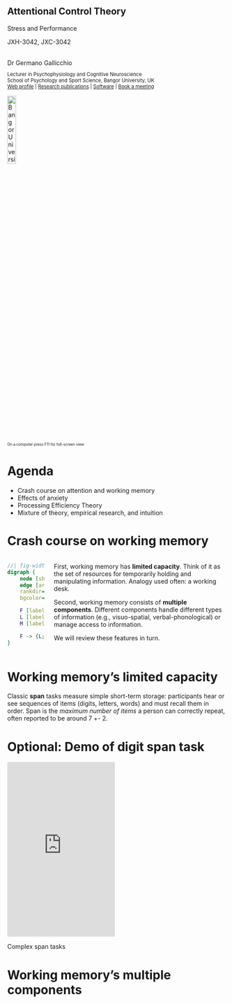 ## Attentional Control Theory {.nostretch .center}

Stress and Performance

JXH-3042, JXC-3042
<br><br>


Dr Germano Gallicchio <br>
<div style="font-size:0.8em">
Lecturer in Psychophysiology and Cognitive Neuroscience <br>
School of Psychology and Sport Science, Bangor University, UK <br>
[Web profile](https://www.bangor.ac.uk/staff/spss/germano-gallicchio-530785/en) | [Research publications](https://scholar.google.com/citations?user=i3h3GbMAAAAJ&hl=en) | [Software](https://github.com/GermanoGallicchio) | [Book a meeting](https://outlook.office.com/book/SHESStaffTutorialandDropInHours@bangoroffice365.onmicrosoft.com/?login_hint)
</div>

<img src="https://www.bangor.ac.uk/themes/custom/bangor/images/logo-black.svg" alt="Bangor University logo" style="width:20%;">

<div style="font-size:0.6em">
On a computer press F11 for full-screen view
</div>

# Agenda

- Crash course on attention and working memory
- Effects of anxiety
- Processing Efficiency Theory
- Mixture of theory, empirical research, and intuition




# Crash course on working memory

::::{.columns}

:::{.column}
```dot
//| fig-width: 6
digraph {
    node [shape=plaintext]
    edge [arrowhead=none]
    rankdir=LR
    bgcolor="transparent"

    F [label = "two key\nfeatures"]
    L [label = "limited capacity"]
    M [label = "multiple components"]  

    F -> {L; M}
}
```

:::

:::{.column}
[First, working memory has **limited capacity**. Think of it as the set of resources for temporarily holding and manipulating information. Analogy used often: a working desk.]{.fragment}

[Second, working memory consists of **multiple components**. Different components handle different types of information (e.g., visuo-spatial, verbal-phonological) or manage access to information.]{.fragment}

We will review these features in turn.

:::
::::

# Working memory's limited capacity


Classic **span** tasks measure simple short-term storage: participants hear or see sequences of items (digits, letters, words) and must recall them in order. Span is the _maximum number of items_ a person can correctly repeat, often reported to be around 7 +- 2.

# Optional: Demo of digit span task

<iframe
    src="https://www.psytoolkit.org/experiment-library/digitspan.html"
    title="digit span demo"
    style="width:49%; height:400px; border:0;"
    loading="lazy"
    allow="accelerometer; autoplay; clipboard-write; encrypted-media; gyroscope; picture-in-picture"
    allowfullscreen>
</iframe>



Complex span tasks

 

# Working memory's multiple components

